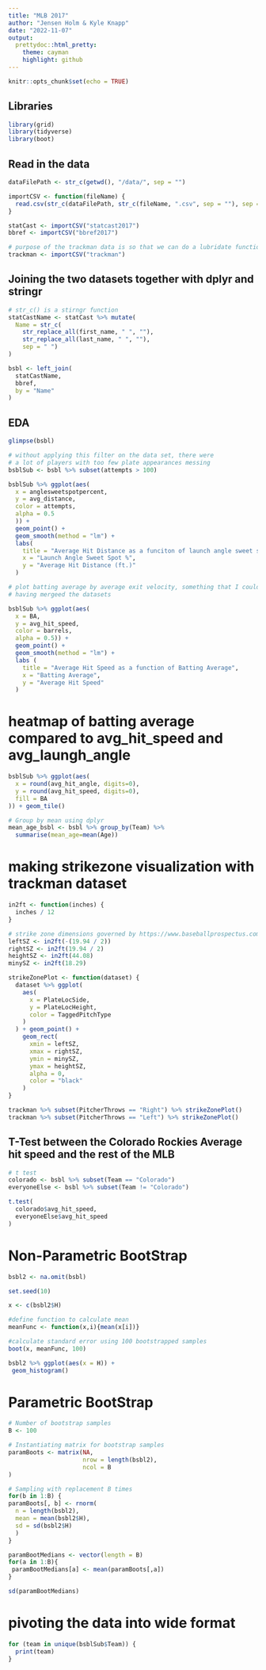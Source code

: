 ```yaml
---
title: "MLB 2017"
author: "Jensen Holm & Kyle Knapp"
date: "2022-11-07"
output:
  prettydoc::html_pretty:
    theme: cayman
    highlight: github
---
```


```r
knitr::opts_chunk$set(echo = TRUE)
```


## Libraries
```r
library(grid)
library(tidyverse)
library(boot)
```


## Read in the data
```r

dataFilePath <- str_c(getwd(), "/data/", sep = "")

importCSV <- function(fileName) {
  read.csv(str_c(dataFilePath, str_c(fileName, ".csv", sep = ""), sep = ""))
}

statCast <- importCSV("statcast2017")
bbref <- importCSV("bbref2017")

# purpose of the trackman data is so that we can do a lubridate function with dates
trackman <- importCSV("trackman")

```


## Joining the two datasets together with dplyr and stringr
```r
# str_c() is a stirngr function
statCastName <- statCast %>% mutate(
  Name = str_c(
    str_replace_all(first_name, " ", ""), 
    str_replace_all(last_name, " ", ""), 
    sep = " ")
)  

bsbl <- left_join(
  statCastName, 
  bbref, 
  by = "Name"
)
```


## EDA

```r
glimpse(bsbl)
```



```r
# without applying this filter on the data set, there were
# a lot of players with too few plate appearances messing 
bsblSub <- bsbl %>% subset(attempts > 100)  

bsblSub %>% ggplot(aes(
  x = anglesweetspotpercent, 
  y = avg_distance, 
  color = attempts, 
  alpha = 0.5
  )) +
  geom_point() +
  geom_smooth(method = "lm") +
  labs(
    title = "Average Hit Distance as a funciton of launch angle sweet spot %" ,
    x = "Launch Angle Sweet Spot %",
    y = "Average Hit Distance (ft.)"
  )
```

```r
# plot batting average by average exit velocity, something that I could not do without
# having mergeed the datasets

bsblSub %>% ggplot(aes(
  x = BA, 
  y = avg_hit_speed, 
  color = barrels, 
  alpha = 0.5)) + 
  geom_point() +
  geom_smooth(method = "lm") + 
  labs (
    title = "Average Hit Speed as a function of Batting Average",
    x = "Batting Average",
    y = "Average Hit Speed"
  )
```


# heatmap of batting average compared to avg_hit_speed and avg_laungh_angle
```r

bsblSub %>% ggplot(aes(
  x = round(avg_hit_angle, digits=0),
  y = round(avg_hit_speed, digits=0),
  fill = BA
)) + geom_tile()

# Group by mean using dplyr
mean_age_bsbl <- bsbl %>% group_by(Team) %>% 
  summarise(mean_age=mean(Age))

```

# making strikezone visualization with trackman dataset
```r


in2ft <- function(inches) {
  inches / 12
}

# strike zone dimensions governed by https://www.baseballprospectus.com/news/article/40891/prospectus-feature-the-universal-strike-zone/
leftSZ <- in2ft(-(19.94 / 2))
rightSZ <- in2ft(19.94 / 2)
heightSZ <- in2ft(44.08)
minySZ <- in2ft(18.29)

strikeZonePlot <- function(dataset) {
  dataset %>% ggplot(
    aes(
      x = PlateLocSide,
      y = PlateLocHeight,
      color = TaggedPitchType
    ) 
  ) + geom_point() + 
    geom_rect(
      xmin = leftSZ,
      xmax = rightSZ,
      ymin = minySZ,
      ymax = heightSZ,
      alpha = 0,
      color = "black"
    )
}

trackman %>% subset(PitcherThrows == "Right") %>% strikeZonePlot()
trackman %>% subset(PitcherThrows == "Left") %>% strikeZonePlot()

```



## T-Test between the Colorado Rockies Average hit speed and the rest of the MLB
```r
# t test
colorado <- bsbl %>% subset(Team == "Colorado")
everyoneElse <- bsbl %>% subset(Team != "Colorado")

t.test(
  colorado$avg_hit_speed, 
  everyoneElse$avg_hit_speed
)
```

# Non-Parametric BootStrap
```r
bsbl2 <- na.omit(bsbl)

set.seed(10)

x <- c(bsbl2$H)

#define function to calculate mean
meanFunc <- function(x,i){mean(x[i])}

#calculate standard error using 100 bootstrapped samples
boot(x, meanFunc, 100)

bsbl2 %>% ggplot(aes(x = H)) + 
 geom_histogram()
```

# Parametric BootStrap
```r
# Number of bootstrap samples
B <- 100

# Instantiating matrix for bootstrap samples
paramBoots <- matrix(NA, 
                     nrow = length(bsbl2), 
                     ncol = B
)

# Sampling with replacement B times
for(b in 1:B) {
paramBoots[, b] <- rnorm(
  n = length(bsbl2), 
  mean = mean(bsbl2$H), 
  sd = sd(bsbl2$H)
  )
}

paramBootMedians <- vector(length = B)
for(a in 1:B){
 paramBootMedians[a] <- mean(paramBoots[,a])
}

sd(paramBootMedians)
```


# pivoting the data into wide format
```r

for (team in unique(bsblSub$Team)) {
  print(team)
}

```

